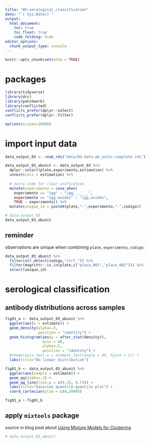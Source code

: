 ```yaml
---
title: "05-serological_classification"
date: "`r Sys.Date()`"
output: 
  html_document:
    toc: true
    toc_float: true
    code_folding: hide
editor_options: 
  chunk_output_type: console
---
```


```r
knitr::opts_chunk$set(echo = TRUE)
```

# packages

```r
library(tidyverse)
library(drc)
library(patchwork)
library(conflicted)
conflicts_prefer(dplyr::select)
conflicts_prefer(dplyr::filter)
```

```r
options(scipen=10000)
```

# import input data

```r
data_output_03 <- read_rds("data/03-data-ab_units-complete.rds")
```

```r
data_output_03_abunit <- data_output_03 %>%
  dplyr::select(plate,experimento,estimation) %>% 
  unnest(cols = estimation) %>% 
  
  # extra code for clear unification
  mutate(experimento = case_when(
    experimento == "igg" ~ "igg_______",
    experimento == "igg-avidez" ~ "igg_avidez",
    TRUE ~ experimento)) %>% 
  mutate(unique_id = paste0(plate,"-",experimento,"-",codigo))
```

```r
# data_output_03
data_output_03_abunit
```

## reminder

observations are unique when combining `plate`, `experimento`, `codigo`:

```r
data_output_03_abunit %>% 
  filter(str_detect(codigo,"ctrl_")) %>% 
  filter(magrittr::is_in(plate,c("placa_001","placa_002"))) %>% 
  select(unique_id)
```

# serological classification

## antibody distributions across samples

```r
fig01_a <- data_output_03_abunit %>% 
  ggplot(aes(x = estimate)) +
  geom_density(alpha=.5, 
               position = "identity") +
  geom_histogram(aes(y = after_stat(density)),
                 bins = 60,
                 alpha=.5, 
                 position = "identity") +
  #theme(axis.text.x = element_text(angle = 45, hjust = 1)) +
  labs(title="AU linear distribution")

fig01_b <- data_output_03_abunit %>% 
  ggplot(aes(sample = estimate)) +
  geom_qq(alpha=.2) +
  geom_qq_line(line.p = c(0.25, 0.75)) +
  labs(title="Gaussian quantile-quantile plot") +
  coord_cartesian(ylim = c(0,2000))

fig01_a + fig01_b
```

## apply `mixtools` package

source in blog post about [Using Mixture Models for Clustering](https://tinyheero.github.io/2015/10/13/mixture-model.html)

```r
# data_output_03_abunit
```

